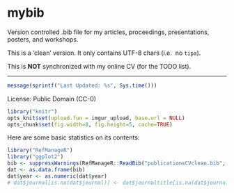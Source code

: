 # mybib

Version controlled .bib file for my articles, proceedings, 
presentations, posters, and workshops.

This is a 'clean' version. It only contains UTF-8 chars (i.e. 
no ```tipa```).

This is **NOT** synchronized with my online CV (for the TODO list).

----


```r
message(sprintf("Last Updated: %s", Sys.time()))
```

License: Public Domain (CC-0)


```r
library("knitr")
opts_knit$set(upload.fun = imgur_upload, base.url = NULL)
opts_chunk$set(fig.width=8, fig.height=5, cache=TRUE)
````

Here are some basic statistics on its contents:

```r
library("RefManageR")
library("ggplot2")
bib <- suppressWarnings(RefManageR::ReadBib("publicationsCVclean.bib", check = FALSE))
dat <- as.data.frame(bib)
dat$year <- as.numeric(dat$year)
# dat$journal[is.na(dat$journal)] <- dat$journaltitle[is.na(dat$journal)]
```
